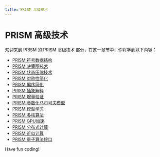 ```yaml
---
title: PRISM 高级技术
---
```


# PRISM 高级技术

欢迎来到 PRISM 的 PRISM 高级技术 部分，在这一章节中，你将学到以下内容：

- [PRISM 符号数据结构](./0-prism-symbol-data-structure.mdx)
- [PRISM 决策图技术](./1-prism-decision-diagram-technology.mdx)
- [PRISM 状态压缩技术](./2-prism-state-compression-technology.mdx)
- [PRISM 对称性简化](./3-prism-symmetry-simplification.mdx)
- [PRISM 偏序简化](./4-prism-partial-order-simplification.mdx)
- [PRISM 抽象解释](./5-prism-abstract-interpretation.mdx)
- [PRISM 增量验证](./6-prism-incremental-verification.mdx)
- [PRISM 参数化马尔可夫模型](./7-prism-parameterized-markov-model.mdx)
- [PRISM 模型学习](./8-prism-model-learning.mdx)
- [PRISM 多核算法](./9-prism-multi-core-algorithm.mdx)
- [PRISM GPU加速](./10-prism-gpu-acceleration.mdx)
- [PRISM 分布式计算](./11-prism-distributed-computing.mdx)
- [PRISM 近似计算](./12-prism-approximation-calculation.mdx)
- [PRISM 量子算法接口](./13-prism-quantum-algorithm-interface.mdx)

Have fun coding!